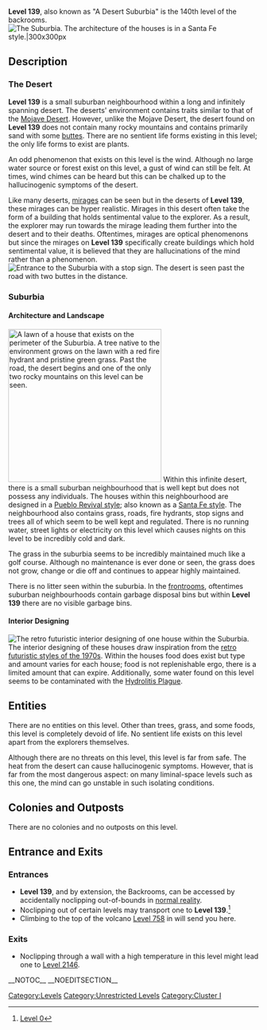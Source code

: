 {{DISPLAYTITLE:Level 139: "A Desert Suburbia"}}
{{Class 2e}}
'''Level 139''', also known as "A Desert Suburbia" is the 140th level of the backrooms.
[[File:337 3.webp|thumb|The Suburbia. The architecture of the houses is in a Santa Fe style.<ref>[https://www.reddit.com/r/LiminalSpace/comments/ugi5a6/visiting_a_friends_house_during_the_summer/ u/Yersiniapestis__28]</ref>|300x300px]]
==Description==
===The Desert===
'''Level 139''' is a small suburban neighbourhood within a long and infinitely spanning desert. The deserts' environment contains traits similar to that of the [https://en.wikipedia.org/wiki/Mojave_Desert Mojave Desert]. However, unlike the Mojave Desert, the desert found on '''Level 139''' does not contain many rocky mountains and contains primarily sand with some [https://en.wikipedia.org/wiki/Butte buttes]. There are no sentient life forms existing in this level; the only life forms to exist are plants.  

An odd phenomenon that exists on this level is the wind. Although no large water source or forest exist on this level, a gust of wind can still be felt. At times, wind chimes can be heard but this can be chalked up to the hallucinogenic symptoms of the desert.   

Like many deserts, [https://en.wikipedia.org/wiki/Mirage mirages] can be seen but in the deserts of '''Level 139''', these mirages can be hyper realistic. Mirages in this desert often take the form of a building that holds sentimental value to the explorer. As a result, the explorer may run towards the mirage leading them further into the desert and to their deaths. Oftentimes, mirages are optical phenomenons but since the mirages on '''Level 139''' specifically create buildings which hold sentimental value, it is believed that they are hallucinations of the mind rather than a phenomenon.  [[File:337 4.jpg|thumb|Entrance to the Suburbia with a stop sign. The desert is seen past the road with two buttes in the distance.<ref>[https://www.reddit.com/r/LiminalSpace/comments/ung9l6/this_picture_of_moment_valley_always_felt_liminal/ u/No_Restaurant_8638]</ref>]]

===Suburbia ===

====Architecture and Landscape====
[[File:337 1.webp|thumb|308x308px|A lawn of a house that exists on the perimeter of the Suburbia. A tree native to the environment grows on the lawn with a red fire hydrant and pristine green grass. Past the road, the desert begins and one of the only two rocky mountains on this level can be seen.<ref>[https://www.reddit.com/r/LiminalSpace/comments/qii7ca/fake_turf_outside_a_casino_makes_the_desert_look/ u/OliverWDahl]; [http://www.oliverdahl.com/wendover Website]</ref> ]]
Within this infinite desert, there is a small suburban neighbourhood that is well kept but does not possess any individuals. The houses within this neighbourhood are designed in a [https://en.wikipedia.org/wiki/Pueblo_Revival_architecture Pueblo Revival style]; also known as a [https://en.wikipedia.org/wiki/Pueblo_Revival_architecture Santa Fe style]. The neighbourhood also contains grass, roads, fire hydrants, stop signs and trees all of which seem to be well kept and regulated. There is no running water, street lights or electricity on this level which causes nights on this level to be incredibly cold and dark.  

The grass in the suburbia seems to be incredibly maintained much like a golf course. Although no maintenance is ever done or seen, the grass does not grow, change or die off and continues to appear highly maintained.  

There is no litter seen within the suburbia. In the [[frontrooms]], oftentimes suburban neighbourhoods contain garbage disposal bins but within '''Level 139''' there are no visible garbage bins.  

====Interior Designing====
[[File:337 2.webp|thumb|The retro futuristic interior designing of one house within the Suburbia.<ref>[https://www.reddit.com/r/LiminalSpace/comments/uyxmyx/a_diner_in_the_void_oc/ u/HeyPingu]</ref>]]
The interior designing of these houses draw inspiration from the [https://en.wikipedia.org/wiki/Mid-century_modern retro futuristic styles of the 1970s]. Within the houses food does exist but type and amount varies for each house; food is not replenishable ergo, there is a limited amount that can expire. Additionally, some water found on this level seems to be contaminated with the [[Hydrolitis Plague]].  

==Entities==
There are no entities on this level. Other than trees, grass, and some foods, this level is completely devoid of life. No sentient life exists on this level apart from the explorers themselves. 

Although there are no threats on this level, this level is far from safe. The heat from the desert can cause hallucinogenic symptoms. However, that is far from the most dangerous aspect: on many liminal-space levels such as this one, the mind can go unstable in such isolating conditions. 

==Colonies and Outposts ==
There are no colonies and no outposts on this level. 

==Entrance and Exits ==

===Entrances===

*'''Level 139''', and by extension, the Backrooms, can be accessed by accidentally noclipping out-of-bounds in [[The Frontrooms|normal reality]].
*Noclipping out of certain levels may transport one to '''Level 139'''.<ref>[[Level 0]]</ref>
*Climbing to the top of the volcano [[Level 758]] in will send you here.

===Exits=== 

*Noclipping through a wall with a high temperature in this level might lead one to [[Level 2146]].

<references />
__NOTOC__
__NOEDITSECTION__
[[Category:Levels]]
[[Category:Unrestricted Levels]]
[[Category:Cluster I]]
